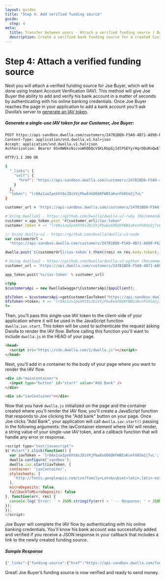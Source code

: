 ```yaml
---
layout: guides
title: "Step 4: Add verified funding source"
guide:
  step: 4
meta:
  title: Transfer between users - Attach a verified funding source | Dwolla API Documentation
  description: Create a verified bank funding source for a created Customer to receive funds.
---
```


# Step 4: Attach a verified funding source

Next you will attach a verified funding source for Joe Buyer, which will be done using Instant Account Verification (IAV). This method will give Joe Buyer the ability to add and verify his bank account in a matter of seconds by authenticating with his online banking credentials. Once Joe Buyer reaches the page in your application to add a bank account you'll ask Dwolla’s server to [generate an IAV token](https://developers.dwolla.com/api-reference/funding-sources/create-an-iav-token-for-dwolla-js).

##### Generate a single-use IAV token for our Customer, Joe Buyer:

```bash
POST https://api-sandbox.dwolla.com/customers/247B1BD8-F5A0-4B71-A898-F62F67B8AE1C/iav-token
Content-Type: application/vnd.dwolla.v1.hal+json
Accept: application/vnd.dwolla.v1.hal+json
Authorization: Bearer 0Sn0W6kzNicvoWhDbQcVSKLRUpGjIdlPSEYyrHqrDDoRnQwE7Q/wKehyh1RTpzjUj5KzIRfDi0wKTii7DqY

HTTP/1.1 200 OK

{
  "_links": {
    "self": {
      "href": "https://api-sandbox.dwolla.com/customers/247B1BD8-F5A0-4B71-A898-F62F67B8AE1C/iav-token"
    }
  },
  "token": "lr0Ax1zwIpeXXt8sJDiVXjPbwEeGO6QKFWBIaKvnFG0Sm2j7vL"
}
```

```ruby
customer_url = 'https://api-sandbox.dwolla.com/customers/247B1BD8-F5A0-4B71-A898-F62F67B8AE1C'

# Using DwollaV2 - https://github.com/Dwolla/dwolla-v2-ruby (Recommended)
customer = app_token.post "#{customer_url}/iav-token"
customer.token # => "lr0Ax1zwIpeXXt8sJDiVXjPbwEeGO6QKFWBIaKvnFG0Sm2j7vL"

```

```javascript
// Using dwolla-v2 - https://github.com/Dwolla/dwolla-v2-node
var customerUrl =
  "https://api-sandbox.dwolla.com/customers/247B1BD8-F5A0-4B71-A898-F62F67B8AE1C";

dwolla.post(`${customerUrl}/iav-token`).then((res) => res.body.token); // => 'lr0Ax1zwIpeXXt8sJDiVXjPbwEeGO6QKFWBIaKvnFG0Sm2j7vL'
```

```python
# Using dwollav2 - https://github.com/Dwolla/dwolla-v2-python (Recommended)
customer_url = 'https://api.dwolla.com/customers/247B1BD8-F5A0-4B71-A898-F62F67B8AE1C'

app_token.post('%s/iav-token' % customer_url)
```

```php
<?php
$customersApi = new DwollaSwagger\CustomersApi($apiClient);

$fsToken = $customersApi->getCustomerIavToken("https://api-sandbox.dwolla.com/customers/247B1BD8-F5A0-4B71-A898-F62F67B8AE1C");
$fsToken->token; # => "lr0Ax1zwIpeXXt8sJDiVXjPbwEeGO6QKFWBIaKvnFG0Sm2j7vL"
?>
```

Then, you’ll pass this single-use IAV token to the client-side of your application where it will be used in the JavaScript function `dwolla.iav.start`. This token will be used to authenticate the request asking Dwolla to render the IAV flow. Before calling this function you'll want to include `dwolla.js` in the HEAD of your page.

```html
<head>
  <script src="https://cdn.dwolla.com/1/dwolla.js"></script>
</head>
```

Next, you'll add in a container to the body of your page where you want to render the IAV flow.

```html
<div id="mainContainer">
  <input type="button" id="start" value="Add Bank" />
</div>

<div id="iavContainer"></div>
```

Now that you have `dwolla.js` initialized on the page and the container created where you'll render the IAV flow, you'll create a JavaScript function that responds to Joe clicking the "Add bank" button on your page. Once Joe clicks "Add Bank", your application will call `dwolla.iav.start()` passing in the following arguments: the iavContainer element where IAV will render, a string value of your single-use IAV token, and a callback function that will handle any error or response.

```javascript
<script type="text/javascript">
$('#start').click(function() {
  var iavToken = 'lr0Ax1zwIpeXXt8sJDiVXjPbwEeGO6QKFWBIaKvnFG0Sm2j7vL';
  dwolla.configure('sandbox');
  dwolla.iav.start(iavToken, {
  container: 'iavContainer',
  stylesheets: [
    'http://fonts.googleapis.com/css?family=Lato&subset=latin,latin-ext'
  ],
  microDeposits: false,
  fallbackToMicroDeposits: false
}, function(err, res) {
  console.log('Error: ' + JSON.stringify(err) + ' -- Response: ' + JSON.stringify(res));
});
});
</script>
```

Joe Buyer will complete the IAV flow by authenticating with his online banking credentials. You'll know his bank account was successfully added and verified if you receive a JSON response in your callback that includes a link to the newly created funding source.

##### Sample Response

```javascript
{"_links":{"funding-source":{"href":"https://api-sandbox.dwolla.com/funding-sources/80275e83-1f9d-4bf7-8816-2ddcd5ffc197"}}}
```

Great! Joe Buyer’s funding source is now verified and ready to send money.
